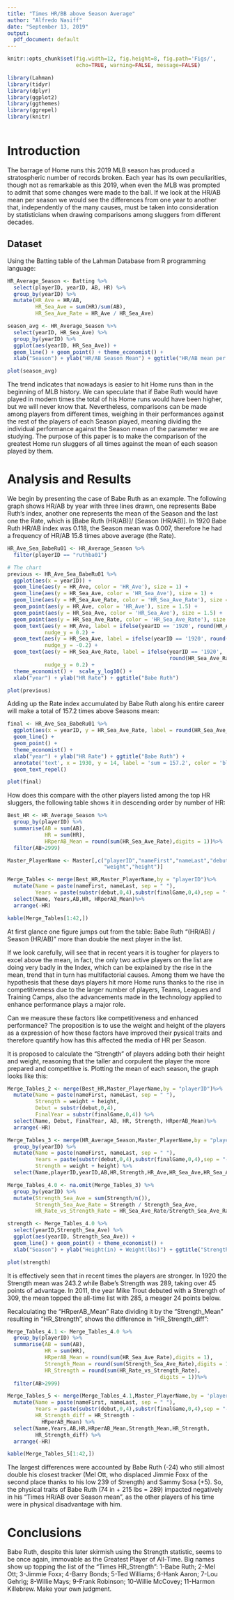 ---
title: "Times HR/BB above Season Average"
author: "Alfredo Nasiff"
date: "September 13, 2019"
output:
  pdf_document: default
---
```{r global_options, include=FALSE, warning=FALSE}
knitr::opts_chunk$set(fig.width=12, fig.height=8, fig.path='Figs/',
                      echo=TRUE, warning=FALSE, message=FALSE)
```

```{r echo=FALSE}
library(Lahman)
library(tidyr)
library(dplyr)
library(ggplot2)
library(ggthemes)
library(ggrepel)
library(knitr)
```

\newpage

```{r echo=FALSE}

```

# Introduction

The barrage of Home runs this 2019 MLB season has produced a stratospheric number of records broken. Each year has its own peculiarities, though not as remarkable as this 2019, when even the MLB was prompted to admit that some changes were made to the ball. If we look at the HR/AB mean per season we would see the differences from one year to another that, independently of the many causes, must be taken into consideration by statisticians when drawing comparisons among sluggers from different decades.

## Dataset

Using the Batting table of the Lahman Database from R programming language:

```{r}

HR_Average_Season <- Batting %>%
  select(playerID, yearID, AB, HR) %>%
  group_by(yearID) %>%
  mutate(HR_Ave = HR/AB,
         HR_Sea_Ave = sum(HR)/sum(AB),
         HR_Sea_Ave_Rate = HR_Ave / HR_Sea_Ave)

season_avg <- HR_Average_Season %>% 
  select(yearID, HR_Sea_Ave) %>%
  group_by(yearID) %>%
  ggplot(aes(yearID, HR_Sea_Ave)) +
  geom_line() + geom_point() + theme_economist() +
  xlab("Season") + ylab("HR/AB Season Mean") + ggtitle("HR/AB mean per Season")

plot(season_avg)
```

The trend indicates that nowadays is easier to hit Home runs than in the beginning of MLB history. We can speculate that if Babe Ruth would have played in modern times the total of his Home runs would have been higher, but we will never know that. Nevertheless, comparisons can be made among players from different times, weighing in their performances against the rest of the players of each Season played, meaning dividing the individual performance against the Season mean of the parameter we are studying. The purpose of this paper is to make the comparison of the greatest Home run sluggers of all times against the mean of each season played by them.

# Analysis and Results

We begin by presenting the case of Babe Ruth as an example. The following graph shows HR/AB by year with three lines drawn, one represents Babe Ruth's index, another one represents the mean of the Season and the last one the Rate, which is [Babe Ruth (HR/AB)]/ [Season (HR/AB)]. In 1920 Babe Ruth HR/AB index was 0.118, the Season mean was 0.007, therefore he had a frequency of HR/AB 15.8 times above average (the Rate).

```{r}

HR_Ave_Sea_BabeRu01 <- HR_Average_Season %>%
  filter(playerID == "ruthba01")

# The chart
previous <- HR_Ave_Sea_BabeRu01 %>%
  ggplot(aes(x = yearID)) +
  geom_line(aes(y = HR_Ave, color = 'HR_Ave'), size = 1) +
  geom_line(aes(y = HR_Sea_Ave, color = 'HR_Sea_Ave'), size = 1) +
  geom_line(aes(y = HR_Sea_Ave_Rate, color = 'HR_Sea_Ave_Rate'), size = 1) +
  geom_point(aes(y = HR_Ave, color = 'HR_Ave'), size = 1.5) +
  geom_point(aes(y = HR_Sea_Ave, color = 'HR_Sea_Ave'), size = 1.5) +
  geom_point(aes(y = HR_Sea_Ave_Rate, color = 'HR_Sea_Ave_Rate'), size = 1.5) +
  geom_text(aes(y = HR_Ave, label = ifelse(yearID == '1920', round(HR_Ave,3), '')),
            nudge_y = 0.2) +
  geom_text(aes(y = HR_Sea_Ave, label = ifelse(yearID == '1920', round(HR_Sea_Ave,3),'')),
            nudge_y = -0.2) +
  geom_text(aes(y = HR_Sea_Ave_Rate, label = ifelse(yearID == '1920',
                                                    round(HR_Sea_Ave_Rate,1), '')),
            nudge_y = 0.2) +
  theme_economist() +  scale_y_log10() +
  xlab("year") + ylab("HR Rate") + ggtitle("Babe Ruth")

plot(previous)
```

Adding up the Rate index accumulated by Babe Ruth along his entire career will make a total of 157.2 times above Seasons mean:

```{r}

final <- HR_Ave_Sea_BabeRu01 %>%
  ggplot(aes(x = yearID, y = HR_Sea_Ave_Rate, label = round(HR_Sea_Ave_Rate,1))) +
  geom_line() +
  geom_point() +
  theme_economist() +
  xlab("year") + ylab("HR Rate") + ggtitle("Babe Ruth") +
  annotate('text', x = 1930, y = 14, label = 'sum = 157.2', color = 'blue') +
  geom_text_repel()

plot(final)
```

How does this compare with the other players listed among the top HR sluggers, the following table shows it in descending order by number of HR:

```{r}

Best_HR <- HR_Average_Season %>%
  group_by(playerID) %>%
  summarise(AB = sum(AB),
            HR = sum(HR),
            HRperAB_Mean = round(sum(HR_Sea_Ave_Rate),digits = 1))%>%
  filter(AB>2999)

Master_PlayerName <- Master[,c("playerID","nameFirst","nameLast","debut","finalGame",
                               "weight","height")]

Merge_Tables <- merge(Best_HR,Master_PlayerName,by = "playerID")%>%
  mutate(Name = paste(nameFirst, nameLast, sep = " "),
         Years = paste(substr(debut,0,4),substr(finalGame,0,4),sep = "-")) %>%
  select(Name, Years,AB,HR, HRperAB_Mean)%>%
  arrange(-HR)

kable(Merge_Tables[1:42,])
```

At first glance one figure jumps out from the table: Babe Ruth "(HR/AB) / Season (HR/AB)" more than double the next player in the list.

If we look carefully, will see that in recent years it is tougher for players to excel above the mean, in fact, the only two active players on the list are doing very badly in the Index, which can be explained by the rise in the mean, trend that in turn has multifactorial causes. Among them we have the hypothesis that these days players hit more Home runs thanks to the rise in competitiveness due to the larger number of players, Teams, Leagues and Training Camps, also the advancements made in the technology applied to enhance performance plays a major role.

Can we measure these factors like competitiveness and enhanced performance? The proposition is to use the weight and height of the players as a expression of how these factors have improved their pysical traits and therefore quantify how has this affected the media of HR per Season.

It is proposed to calculate the "Strength" of players adding both their height and weight, reasoning that the taller and corpulent the player the more prepared and competitive is. Plotting the mean of each season, the graph looks like this:


```{r echo=FALSE}
Merge_Tables_2 <- merge(Best_HR,Master_PlayerName,by = "playerID")%>%
  mutate(Name = paste(nameFirst, nameLast, sep = " "),
         Strength = weight + height,
         Debut = substr(debut,0,4),
         FinalYear = substr(finalGame,0,4)) %>%
  select(Name, Debut, FinalYear, AB, HR, Strength, HRperAB_Mean)%>%
  arrange(-HR)

Merge_Tables_3 <- merge(HR_Average_Season,Master_PlayerName,by = "playerID")%>%
  group_by(yearID) %>%
  mutate(Name = paste(nameFirst, nameLast, sep = " "),
         Years = paste(substr(debut,0,4),substr(finalGame,0,4),sep = "-"),
         Strength = weight + height) %>%
  select(Name,playerID,yearID,AB,HR,Strength,HR_Ave,HR_Sea_Ave,HR_Sea_Ave_Rate)

Merge_Tables_4.0 <- na.omit(Merge_Tables_3) %>%
  group_by(yearID) %>%
  mutate(Strength_Sea_Ave = sum(Strength/n()),
         Strength_Sea_Ave_Rate = Strength / Strength_Sea_Ave,
         HR_Rate_vs_Strength_Rate = HR_Sea_Ave_Rate/Strength_Sea_Ave_Rate)

strength <- Merge_Tables_4.0 %>%
  select(yearID,Strength_Sea_Ave) %>%
  ggplot(aes(yearID, Strength_Sea_Ave)) +
  geom_line() + geom_point() + theme_economist() +
  xlab("Season") + ylab("Height(in) + Weight(lbs)") + ggtitle("Strength mean per Season")

plot(strength)
```

It is effectively seen that in recent times the players are stronger. In 1920 the Strength mean was 243.2 while Babe's Strength was 289, taking over 45 points of advantage. In 2011, the year Mike Trout debuted with a Strength of 309, the mean topped the all-time list with 285, a meager 24 points below.

Recalculating the "HRperAB_Mean" Rate dividing it by the "Strength_Mean" resulting in "HR_Strength", shows the difference in "HR_Strength_diff":

```{r}
Merge_Tables_4.1 <- Merge_Tables_4.0 %>%
  group_by(playerID) %>%
  summarise(AB = sum(AB),
            HR = sum(HR),
            HRperAB_Mean = round(sum(HR_Sea_Ave_Rate),digits = 1),
            Strength_Mean = round(sum(Strength_Sea_Ave_Rate),digits = 1),
            HR_Strength = round(sum(HR_Rate_vs_Strength_Rate),
                                                 digits = 1))%>%
  filter(AB>2999)

Merge_Tables_5 <- merge(Merge_Tables_4.1,Master_PlayerName,by = 'playerID') %>%
  mutate(Name = paste(nameFirst, nameLast, sep = " "),
         Years = paste(substr(debut,0,4),substr(finalGame,0,4),sep = "-"),
         HR_Strength_diff = HR_Strength - 
           HRperAB_Mean) %>%
  select(Name,Years,AB,HR,HRperAB_Mean,Strength_Mean,HR_Strength,
         HR_Strength_diff) %>%
  arrange(-HR)

kable(Merge_Tables_5[1:42,])
```

The largest differences were accounted by Babe Ruth (-24) who still almost double his closest tracker (Mel Ott, who displaced Jimmie Foxx of the second place thanks to his low 239 of Strength) and Sammy Sosa (+5). So, the physical traits of Babe Ruth (74 in + 215 lbs = 289) impacted negatively in his "Times HR/AB over Season mean", as the other players of his time were in physical disadvantage with him.

\newpage

# Conclusions

Babe Ruth, despite this later skirmish using the Strength statistic, seems to be once again, immovable as the Greatest Player of All-Time.
Big names show up topping the list of the “Times HR_Strength”: 1-Babe Ruth; 2-Mel Ott; 3-Jimmie Foxx; 4-Barry Bonds; 5-Ted Williams; 6-Hank Aaron; 7-Lou Gehrig; 8-Willie Mays; 9-Frank Robinson; 10-Willie McCovey; 11-Harmon Killebrew. Make your own judgment.
